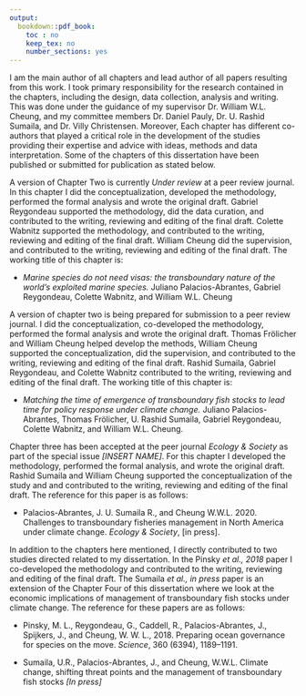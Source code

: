 ```yaml
---
output:
  bookdown::pdf_book:
    toc : no
    keep_tex: no
    number_sections: yes
---
```


I am the main author of all chapters and lead author of all papers resulting from this work. I took primary responsibility for the research contained in the chapters, including the design, data collection, analysis and writing. This was done under the guidance of my supervisor Dr. William W.L. Cheung, and my committee members Dr. Daniel Pauly, Dr. U. Rashid Sumaila, and Dr. Villy Christensen. Moreover, Each chapter has different co-authors that played a critical role in the development of the studies providing their expertise and advice with ideas, methods and data interpretation. Some of the chapters of this dissertation have been published or submitted for publication as stated below.

A version of Chapter Two is currently *Under review* at a peer review journal. In this chapter I did the conceptualization, developed the methodology, performed the formal analysis and wrote the original draft. Gabriel Reygondeau supported the methodology, did the data curation, and contributed to the writing, reviewing and editing of the final draft. Colette Wabnitz supported the methodology, and contributed to the writing, reviewing and editing of the final draft. William Cheung did the supervision, and contributed to the writing, reviewing and editing of the final draft. The working title of this chapter is: 

- *Marine species do not need visas: the transboundary nature of the world’s exploited marine species.* Juliano Palacios-Abrantes, Gabriel Reygondeau, Colette Wabnitz, and William W.L. Cheung

A version of chapter two is being prepared for submission to a peer review journal. I did the conceptualization, co-developed the methodology, performed the formal analysis and wrote the original draft. Thomas Frölicher and William Cheung helped develop the methods, William Cheung supported the conceptualization, did the supervision, and contributed to the writing, reviewing and editing of the final draft. Rashid Sumaila, Gabriel Reygondeau, and Colette Wabnitz contributed to the writing, reviewing and editing of the final draft. The working title of this chapter is: 

- *Matching the time of emergence of transboundary fish stocks to lead time for policy response under climate change.* Juliano Palacios-Abrantes, Thomas Frölicher, U. Rashid Sumaila, Gabriel Reygondeau, Colette Wabnitz, and William W.L. Cheung.

Chapter three has been accepted at the peer journal *Ecology & Society* as part of the special issue *[INSERT NAME]*. For this chapter I developed the methodology, performed the formal analysis, and wrote the original draft. Rashid Sumaila and William Cheung supported the conceptualization of the study and and contributed to the writing, reviewing and editing of the final draft. The reference for this paper is as follows: 

- Palacios-Abrantes, J. U. Sumaila R., and Cheung W.W.L. 2020. Challenges to transboundary fisheries management in North America under climate change. *Ecology & Society*, [in press].

In addition to the chapters here mentioned, I directly contributed to two studies directed related to my dissertation. In the Pinsky *et al., 2018* paper I co-developed the methodology and contributed to the writing, reviewing and editing of the final draft. The Sumaila *et al., in press* paper is an extension of the Chapter Four of this dissertation where we look at the economic implications of management of transboundary fish stocks under climate change. The reference for these papers are as follows: 

- Pinsky, M. L., Reygondeau, G., Caddell, R., Palacios-Abrantes, J., Spijkers, J., and Cheung, W. W. L., 2018. Preparing ocean governance for species on the move. *Science*, 360 (6394), 1189–1191.

- Sumaila, U.R., Palacios-Abrantes, J., and Cheung, W.W.L. Climate change, shifting threat points and the management of transboundary fish stocks *[In press]*
